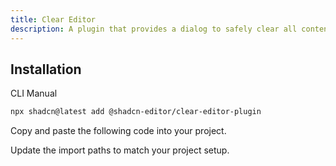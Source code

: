 ```yaml
---
title: Clear Editor
description: A plugin that provides a dialog to safely clear all content from the editor.
---
```


<ComponentPreview
  name="clear-editor-plugin-demo"
  className="[&_.preview>[data-orientation=vertical]]:sm:max-w-[70%]"
  description="A plugin that provides a dialog to safely clear all content from the editor."
/>

## Installation

<Tabs defaultValue="cli">

<TabsList>
  <TabsTrigger value="cli">CLI</TabsTrigger>
  <TabsTrigger value="manual">Manual</TabsTrigger>
</TabsList>

<TabsContent value="cli">

```bash
npx shadcn@latest add @shadcn-editor/clear-editor-plugin
```

</TabsContent>

<TabsContent value="manual">

<Steps>

<Step>Copy and paste the following code into your project.</Step>

<ComponentSource name="clear-editor-plugin" />

<Step>Update the import paths to match your project setup.</Step>

</Steps>

</TabsContent>

</Tabs>
